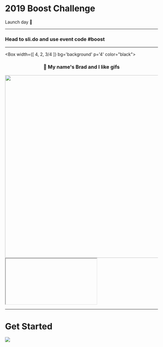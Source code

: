 





# 2019 Boost Challenge 
<p>Launch day 🚀</p>



<Notes />



---

### Head to sli.do and use event code #boost
<Notes />


---

<Box 
  width={[ 4, 2, 3/4 ]} bg='background' p='4' color="black">
    <center>
      <h3>👋 My name's Brad and I like gifs</h3>
      <img width="600" align="right" src="https://media.giphy.com/media/l2JHSH9vQPPgNujdK/giphy.gif" />
    </center>    
</Box>

<Notes />
  


---


<Iframe />



---

# Our Journey So Far...
<Notes />

  

---

# Formerly the FLG 
- Rebrand 🎨
- Why, feedback, how we decided❓
- Challenges we faced ⚙️
- Our Goals 🥅



---

<Appear>
  <div>
    <RandomlyPlaced
      style={{
        transform: 'rotate(20deg)',
        top: '30%',
        left: '20%'
      }}
    >
      Aspire Challenge
    </RandomlyPlaced>
  </div>
  <div>
    <RandomlyPlaced
      style={{
        transform: 'rotate(30deg)',
        bottom: '10%',
        left: '10%'
      }}
    >
      Skill Boost
    </RandomlyPlaced>
  </div>
  <div>
    <RandomlyPlaced
      style={{
        transform: 'rotate(10deg)',
        bottom: '30%',
        right: '20%'
      }}
    >
      ReInvent
    </RandomlyPlaced>
  </div>
  <div>
    <RandomlyPlaced
      style={{
        transform: 'rotate(-10deg)',
        bottom: '10%',
        right: '30%'
      }}
    >
      Amplify
    </RandomlyPlaced>
  </div>
  <div>
    <RandomlyPlaced
      style={{
        transform: 'rotate(-20deg)',
        top: '10%',
        left: '60%'
      }}
    >
      Leadership Challenge
    </RandomlyPlaced>
  </div>
  <div>
    <RandomlyPlaced
      style={{
        transform: 'rotate(-10deg)',
        top: '12%',
        left: '55%'
      }}
    >
      T Shaped
    </RandomlyPlaced>
  </div>
  <div>
    <RandomlyPlaced
      style={{
        transform: 'rotate(-18deg)',
        top: '60%',
        left: '5%'
      }}
    >
      Feature Teams
    </RandomlyPlaced>
  </div>
  <div>
    <RandomlyPlaced
      style={{
        transform: 'rotate(-2deg)',
        top: '5%',
        left: '30%'
      }}
    >
      Next Up
    </RandomlyPlaced>
  </div>
  <div>
    <RandomlyPlaced
      style={{
        transform: 'rotate(-15deg)',
        top: '10%',
        left: '0%'
      }}
    >
      Level-up ⬆ ️
    </RandomlyPlaced>
  </div>
  <div>
    <RandomlyPlaced
      style={{
        top: 0,
        bottom: 0,
        left: 0,
        right: 0,
        fontWeight: 'bold',
        fontSize: '5rem',
        display: 'flex',
        justifyContent: 'center',
        alignItems: 'center',
      }}
    >
      Waaaaay too many options!
    </RandomlyPlaced>
  </div>
</Appear>

  
---
# Boost Challenge 🚀
<img src="https://media.giphy.com/media/S1KVk9aNj1xqE/giphy.gif" />

    
---


# Results are in

<Chart />


---

<Appear>
<h1>The Future of Work</h1>
</Appear>

---

# Four focus areas
<Box bg='background' p='4' color="black">
<center>
<p>You won't be marked against these areas,
they are just a starting point.</p>
</center>
</Box>

- Culture change
- People
- Skill shift
- Continuous learning 


---

<Box 
  width={[ 4, 2, 3/4 ]} bg='background' p='4' color="black">
    <center>
    <h3>"As we transition from being a traditional bank into a tech company, how do we ensure that our people have the skills and knowledge necessary to deliver market leading products & services to our customers?"
</h3>
    </center>
</Box>


---

<Split>
<h1>Judging Criteria</h1>

<p>💪 Skills Built</p>
<p>📢 Problem Statement</p>
<p>🤔 Feasibility</p>
<p>🖼 Presentation</p>

</Split>

---

### Which session should we run next? 
#### AOB?

---

<iframe src="https://infographics.sli.do/?i=YmM4NjM1OWEtZWYxZC00YjJmLWE2MDItMDdhMTgwYjBmNTFl" height="100%" width="100%"></iframe>

---

# Get Started
<img src="https://media.giphy.com/media/iAhB5Ht6C3Tsk/giphy.gif" />
